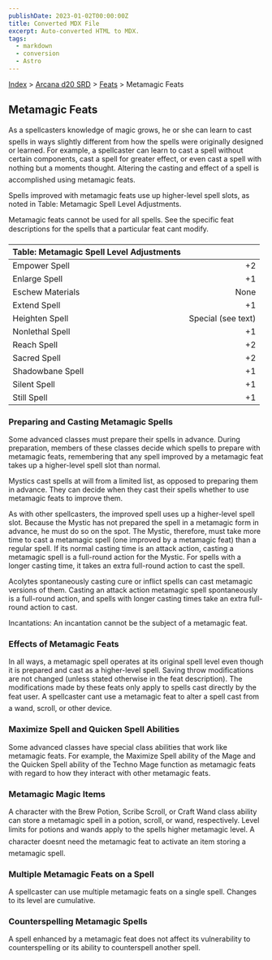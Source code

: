 ```yaml
---
publishDate: 2023-01-02T00:00:00Z
title: Converted MDX File
excerpt: Auto-converted HTML to MDX.
tags:
  - markdown
  - conversion
  - Astro
---
```


[Index](-index) > [Arcana d20 SRD](arcana-d20-srd-index) > [Feats](arcana-d20-srd-feats-index) > Metamagic Feats

## Metamagic Feats

As a spellcasters knowledge of magic grows, he or she can learn to cast spells in ways slightly different from how the spells were originally designed or learned. For example, a spellcaster can learn to cast a spell without certain components, cast a spell for greater effect, or even cast a spell with nothing but a moments thought. Altering the casting and effect of a spell is accomplished using metamagic feats.

Spells improved with metamagic feats use up higher-level spell slots, as noted in Table: Metamagic Spell Level Adjustments.

Metamagic feats cannot be used for all spells. See the specific feat descriptions for the spells that a particular feat cant modify.

| Table: Metamagic Spell Level Adjustments |                    |
| :--------------------------------------- | -----------------: |
| Empower Spell                            |                 +2 |
| Enlarge Spell                            |                 +1 |
| Eschew Materials                         |               None |
| Extend Spell                             |                 +1 |
| Heighten Spell                           | Special (see text) |
| Nonlethal Spell                          |                 +1 |
| Reach Spell                              |                 +2 |
| Sacred Spell                             |                 +2 |
| Shadowbane Spell                         |                 +1 |
| Silent Spell                             |                 +1 |
| Still Spell                              |                 +1 |

### Preparing and Casting Metamagic Spells

Some advanced classes must prepare their spells in advance. During preparation, members of these classes decide which spells to prepare with metamagic feats, remembering that any spell improved by a metamagic feat takes up a higher-level spell slot than normal.

Mystics cast spells at will from a limited list, as opposed to preparing them in advance. They can decide when they cast their spells whether to use metamagic feats to improve them.

As with other spellcasters, the improved spell uses up a higher-level spell slot. Because the Mystic has not prepared the spell in a metamagic form in advance, he must do so on the spot. The Mystic, therefore, must take more time to cast a metamagic spell (one improved by a metamagic feat) than a regular spell. If its normal casting time is an attack action, casting a metamagic spell is a full-round action for the Mystic. For spells with a longer casting time, it takes an extra full-round action to cast the spell.

Acolytes spontaneously casting cure or inflict spells can cast metamagic versions of them. Casting an attack action metamagic spell spontaneously is a full-round action, and spells with longer casting times take an extra full-round action to cast.

Incantations: An incantation cannot be the subject of a metamagic feat.

### Effects of Metamagic Feats

In all ways, a metamagic spell operates at its original spell level even though it is prepared and cast as a higher-level spell. Saving throw modifications are not changed (unless stated otherwise in the feat description). The modifications made by these feats only apply to spells cast directly by the feat user. A spellcaster cant use a metamagic feat to alter a spell cast from a wand, scroll, or other device.

### Maximize Spell and Quicken Spell Abilities

Some advanced classes have special class abilities that work like metamagic feats. For example, the Maximize Spell ability of the Mage and the Quicken Spell ability of the Techno Mage function as metamagic feats with regard to how they interact with other metamagic feats.

### Metamagic Magic Items

A character with the Brew Potion, Scribe Scroll, or Craft Wand class ability can store a metamagic spell in a potion, scroll, or wand, respectively. Level limits for potions and wands apply to the spells higher metamagic level. A character doesnt need the metamagic feat to activate an item storing a metamagic spell.

### Multiple Metamagic Feats on a Spell

A spellcaster can use multiple metamagic feats on a single spell. Changes to its level are cumulative.

### Counterspelling Metamagic Spells

A spell enhanced by a metamagic feat does not affect its vulnerability to counterspelling or its ability to counterspell another spell.
